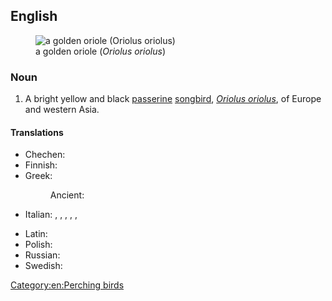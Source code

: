 ==English==
[[File:Oriole 2.jpg|thumbnail|a golden oriole (''Oriolus oriolus'')]]

===Noun===
{{wikipedia|Golden оriole}}
{{en-noun}}

# A bright yellow and black [[passerine]] [[songbird]], ''[[Oriolus oriolus]]'', of Europe and western Asia.

====Translations====
{{trans-top|bird}}
* Chechen: {{t|ce|селасат}}
* Finnish: {{t+|fi|kuhankeittäjä}}
* Greek:
*: Ancient: {{t|grc|ἴκτερος|m|sc=polytonic}}
* Italian: {{t+|it|rigogolo|m}}, {{t+|it|oriolo|m}}, {{t|it|giallone|m}}, {{t|it|rubbiolo|m}}, {{t+|it|pappafico|m}} {{qualifier|Veneto}}, {{t|it|beccafico reale|m}}
{{trans-mid}}
* Latin: {{t+|la|icterus|m}}
* Polish: {{t+|pl|wilga|f}}
* Russian: {{t+|ru|и́волга|f}}
* Swedish: {{t+|sv|sommargylling|c}}
{{trans-bottom}}

[[Category:en:Perching birds]]